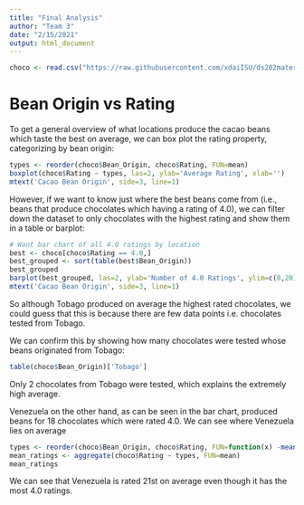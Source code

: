 ```yaml
---
title: "Final Analysis"
author: "Team 3"
date: "2/15/2021"
output: html_document
---
```


```r
choco <- read.csv("https://raw.githubusercontent.com/xdaiISU/ds202materials/master/hwlabs/data/choco.csv") 
```

# Bean Origin vs Rating
To get a general overview of what locations produce the cacao beans which taste
the best on average, we can box plot the rating property, categorizing by
bean origin:
```r
types <- reorder(choco$Bean_Origin, choco$Rating, FUN=mean)
boxplot(choco$Rating ~ types, las=2, ylab='Average Rating', xlab='')
mtext('Cacao Bean Origin', side=3, line=1)
```

However, if we want to know just where the best beans come from (i.e., beans
that produce chocolates which having a rating of 4.0), we can filter down
the dataset to only chocolates with the highest rating and show them in a table
or barplot:
```r
# Want bar chart of all 4.0 ratings by location
best <- choco[choco$Rating == 4.0,]
best_grouped <- sort(table(best$Bean_Origin))
best_grouped
barplot(best_grouped, las=2, ylab='Number of 4.0 Ratings', ylim=c(0,20))
mtext('Cacao Bean Origin', side=3, line=1)
```

So although Tobago produced on average the highest rated chocolates, we could guess
that this is because there are few data points i.e. chocolates tested from Tobago.

We can confirm this by showing how many chocolates were tested whose beans
originated from Tobago:
```r
table(choco$Bean_Origin)['Tobago']
```
Only 2 chocolates from Tobago were tested, which explains the extremely high average.

Venezuela on the other hand, as can be seen in the bar chart, produced beans
for 18 chocolates which were rated 4.0. We can see where Venezuela lies on average

```r
types <- reorder(choco$Bean_Origin, choco$Rating, FUN=function(x) -mean(x))
mean_ratings <- aggregate(choco$Rating ~ types, FUN=mean)
mean_ratings
```

We can see that Venezuela is rated 21st on average even though it has the most
4.0 ratings.